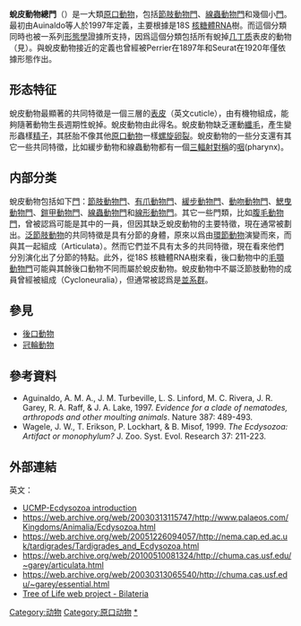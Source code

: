 {{Automatic Taxobox
| fossil_range = {{fossil_range|寒武纪|现代}}
| image = Centipede.jpg
| image_width = 225px
| image_caption = [[蜈蚣|蜈蚣]]
| taxon =Ecdysozoa
| authority = Aguinaldo et al., 1997
| subdivision_ranks = [[門|門]]
| subdivision =
*[[動吻動物門|動吻動物門]] Kinorhyncha
*[[鰓曳動物門|鰓曳動物門]] Priapulida
*[[線蟲動物門|線蟲動物門]] Nematoda
*[[線形動物門|線形動物門]] Nematomorpha
*[[鎧甲動物門|鎧甲動物門]] Loricifera
*[[泛節肢動物|泛節肢動物]] Panarthropoda
**[[節肢動物門|節肢動物門]] Arthropoda
**[[有爪動物門|有爪動物門]] Onychophora
**[[緩步動物門|緩步動物門]] Tardigrada
**[[葉足動物門|葉足動物門]] “Lobopodia”
}}

'''蛻皮動物總門'''（{{lang-la|Ecdysozoa}}）是一大類[[原口動物|原口動物]]，包括[[節肢動物門|節肢動物門]]、[[線蟲動物門|線蟲動物門]]和幾個小[[門_(生物)|門]]。最初由Auinaldo等人於1997年定義，主要根據是18S [[核糖體RNA|核糖體RNA]]樹。而這個分類同時也被一系列[[形態學|形態學]]證據所支持，因爲這個分類包括所有蛻掉[[几丁质|几丁质]]表皮的動物（見{{le|蛻皮|ecdysis}}）。與蛻皮動物接近的定義也曾經被Perrier在1897年和Seurat在1920年僅依據形態作出。

==形态特征==

蛻皮動物最顯著的共同特徵是一個三層的[[表皮|表皮]]（英文cuticle），由有機物組成，能夠隨著動物生長週期性蛻掉。蛻皮動物由此得名。蛻皮動物缺乏運動[[纖毛|纖毛]]，產生變形蟲樣[[精子|精子]]，其胚胎不像其他[[原口動物|原口動物]]一樣[[螺旋卵裂|螺旋卵裂]]。蛻皮動物的一些分支還有其它一些共同特徵，比如緩步動物和線蟲動物都有一個[[三輻射對稱|三輻射對稱]]的[[咽|咽]](pharynx)。

==内部分类==
蛻皮動物包括如下[[門_(生物)|門]]：[[節肢動物門|節肢動物門]]、[[有爪動物門|有爪動物門]]、[[緩步動物門|緩步動物門]]、[[動吻動物門|動吻動物門]]、[[鰓曳動物門|鰓曳動物門]]、[[鎧甲動物門|鎧甲動物門]]、[[線蟲動物門|線蟲動物門]]和[[線形動物門|線形動物門]]。其它一些門類，比如[[腹毛動物門|腹毛動物門]]，曾被認爲可能是其中的一員，但因其缺乏蛻皮動物的主要特徵，現在通常被劃出。[[泛節肢動物|泛節肢動物]]的共同特徵是具有分節的身體，原來以爲由[[環節動物|環節動物]]演變而來，而與其一起組成{{le|分節動物|Articulata hypothesis}}（Articulata）。然而它們並不具有太多的共同特徵，現在看來他們分別演化出了分節的特點。此外，從18S 核糖體RNA樹來看，後口動物中的[[毛顎動物門|毛顎動物門]]可能與其餘後口動物不同而屬於蛻皮動物。蛻皮動物中不屬泛節肢動物的成員曾經被組成{{le|環神經動物|Cycloneuralia}}（Cycloneuralia），但通常被認爲是[[並系群|並系群]]。

== 參見 ==
* [[後口動物|後口動物]]
* [[冠輪動物|冠輪動物]]

== 參考資料 ==
{{refbegin}}
* Aguinaldo, A. M. A., J. M. Turbeville, L. S. Linford, M. C. Rivera, J. R. Garey, R. A. Raff, & J. A. Lake, 1997. ''Evidence for a clade of nematodes, arthropods and other moulting animals''. Nature 387: 489-493.
* Wagele, J. W., T. Erikson, P. Lockhart, & B. Misof, 1999. ''The Ecdysozoa: Artifact or monophylum?'' J. Zoo. Syst. Evol. Research 37: 211-223.
{{refend}}

== 外部連結 ==
{{Wikispecies|Ecdysozoa}}

英文：
* [http://www.ucmp.berkeley.edu/phyla/ecdysozoa.html UCMP-Ecdysozoa introduction] {{Wayback|url=http://www.ucmp.berkeley.edu/phyla/ecdysozoa.html |date=20161212211749 }}
* https://web.archive.org/web/20030313115747/http://www.palaeos.com/Kingdoms/Animalia/Ecdysozoa.html
* https://web.archive.org/web/20051226094057/http://nema.cap.ed.ac.uk/tardigrades/Tardigrades_and_Ecdysozoa.html
* https://web.archive.org/web/20100510081324/http://chuma.cas.usf.edu/~garey/articulata.html
* https://web.archive.org/web/20030313065540/http://chuma.cas.usf.edu/~garey/essential.html
* [http://tolweb.org/tree?group=Bilateria&contgroup=Animals Tree of Life web project - Bilateria] {{Wayback|url=http://tolweb.org/tree?group=Bilateria&contgroup=Animals |date=20201116111252 }}

{{動物界|N.}}
{{taxonbar}}

[[Category:动物|Category:动物]]
[[Category:原口动物|Category:原口动物]]
[[Category:蛻皮動物|*]]